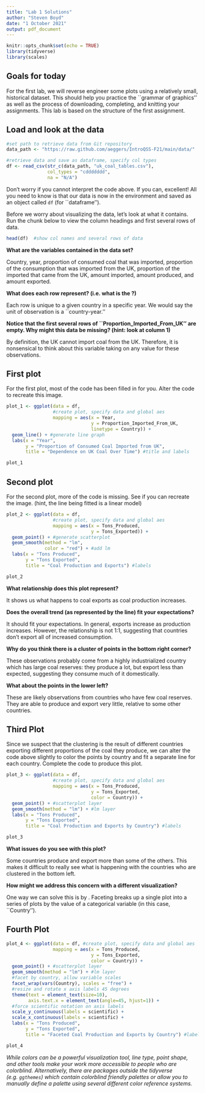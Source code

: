 ---
title: "Lab 1 Solutions"
author: "Steven Boyd"
date: "1 October 2021"
output: pdf_document
---

```{r setup, include=FALSE}
knitr::opts_chunk$set(echo = TRUE)
library(tidyverse)
library(scales)
```


## Goals for today

For the first lab, we will reverse engineer some plots using a relatively small, historical dataset. This should help you practice the ``grammar of graphics'' as well as the process of downloading, completing, and knitting your assignments. This lab is based on the structure of the first assignment. 

## Load and look at the data

```{r, message = FALSE, echo = FALSE}
#set path to retrieve data from Git repository
data_path <- "https://raw.github.com/aeggers/IntroQSS-F21/main/data/"  

```

```{r, message = FALSE, echo = FALSE}
#retrieve data and save as dataframe, specify col types
df <- read_csv(str_c(data_path, "uk_coal_tables.csv"), 
               col_types = "cddddddd", 
               na = "N/A") 
```

Don't worry if you cannot interpret the code above. If you can, excellent! All you need to know is that our data is now in the environment and saved as an object called ``df`` (for ``dataframe'').

Before we worry about visualizing the data, let's look at what it contains. Run the chunk below to view the column headings and first several rows of data. 

```{r, message = FALSE}
head(df)  #show col names and several rows of data
```

**What are the variables contained in the data set?**

Country, year, proportion of consumed coal that was imported, proportion of the consumption that was imported from the UK, proportion of the imported that came from the UK, amount imported, amount produced, and amount exported.

**What does each row represent? (i.e. what is the \textit{unit of observation}?)**

Each row is unique to a given country in a specific year. We would say the unit of observation is a ``country-year.'' 

**Notice that the first several rows of ``Proportion_Imported_From_UK'' are empty. Why might this data be missing? (hint: look at column 1) **

By definition, the UK cannot import coal from the UK. Therefore, it is nonsensical to think about this variable taking on any value for these observations. 


## First plot

For the first plot, most of the code has been filled in for you. Alter the code to recreate this image.

```{r, message = FALSE}
plot_1 <- ggplot(data = df, 
                 #create plot, specify data and global aes
                 mapping = aes(x = Year, 
                               y = Proportion_Imported_From_UK, 
                               linetype = Country)) + 
  geom_line() + #generate line graph
  labs(x = "Year", 
       y = "Proportion of Consumed Coal Imported from UK", 
       title = "Dependence on UK Coal Over Time") #title and labels

plot_1
```


## Second plot

For the second plot, more of the code is missing. See if you can recreate the image. (hint, the line being fitted is a linear model)

```{r, message = FALSE}
plot_2 <- ggplot(data = df, 
                 #create plot, specify data and global aes
                 mapping = aes(x = Tons_Produced, 
                               y = Tons_Exported)) + 
  geom_point() + #generate scatterplot
  geom_smooth(method = "lm", 
              color = "red") + #add lm
  labs(x = "Tons Produced", 
       y = "Tons Exported", 
       title = "Coal Production and Exports") #labels

plot_2
```

**What relationship does this plot represent?**

It shows us what happens to coal exports as coal production increases.

**Does the overall trend (as represented by the line) fit your expectations?**

It should fit your expectations. In general, exports increase as production increases. However, the relationship is not 1:1, suggesting that countries don't export all of increased consumption.

**Why do you think there is a cluster of points in the bottom right corner?**

These observations probably come from a highly industrialized country which has large coal reserves: they produce a lot, but export less than expected, suggesting they consume much of it domestically.  

**What about the points in the lower left?**

These are likely observations from countries who have few coal reserves. They are able to produce and export very little, relative to some other countries.

## Third Plot

Since we suspect that the clustering is the result of different countries exporting different proportions of the coal they produce, we can alter the code above slightly to color the points by country and fit a separate line for each country. Complete the code to produce this plot.

```{r, message = FALSE}
plot_3 <- ggplot(data = df, 
                 #create plot, specify data and global aes
                 mapping = aes(x = Tons_Produced, 
                               y = Tons_Exported, 
                               color = Country)) + 
  geom_point() + #scatterplot layer
  geom_smooth(method = "lm") + #lm layer
  labs(x = "Tons Produced", 
       y = "Tons Exported", 
       title = "Coal Production and Exports by Country") #labels

plot_3
```

**What issues do you see with this plot?**

Some countries produce and export \textbf{A LOT} more than some of the others. This makes it difficult to really see what is happening with the countries who are clustered in the bottom left. 

**How might we address this concern with a different visualization?**

One way we can solve this is by \textit{faceting}. Faceting breaks up a single plot into a series of plots by the value of a categorical variable (in this case, ``Country''). 

## Fourth Plot

```{r, message = FALSE}
plot_4 <- ggplot(data = df, #create plot, specify data and global aes
                 mapping = aes(x = Tons_Produced, 
                               y = Tons_Exported, 
                               color = Country)) + 
  geom_point() + #scatterplot layer
  geom_smooth(method = "lm") + #lm layer
  #facet by country, allow variable scales
  facet_wrap(vars(Country), scales = "free") + 
  #resize and rotate x axis labels 45 degrees 
  theme(text = element_text(size=10),
        axis.text.x = element_text(angle=45, hjust=1)) +
  #force scientific notation on axis labels
  scale_y_continuous(labels = scientific) +
  scale_x_continuous(labels = scientific) +
  labs(x = "Tons Produced", 
       y = "Tons Exported", 
       title = "Faceted Coal Production and Exports by Country") #labels

plot_4
```

*While colors can be a powerful visualization tool, line type, point shape, and other tools make your work more accessible to people who are colorblind. Alternatively, there are packages outside the tidyverse (e.g. ``ggthemes``) which contain colorblind friendly palettes or allow you to manually define a palette using several different color reference systems.*
